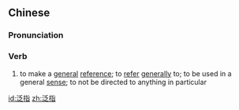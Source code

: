 ==Chinese==
{{zh-forms}}

===Pronunciation===
{{zh-pron
|m=fànzhǐ
|cat=v
}}

===Verb===
{{zh-verb}}

# to make a [[general]] [[reference]]; to [[refer]] [[generally]] to; to be used in a general [[sense]]; to not be directed to anything in particular

[[id:泛指]]
[[zh:泛指]]